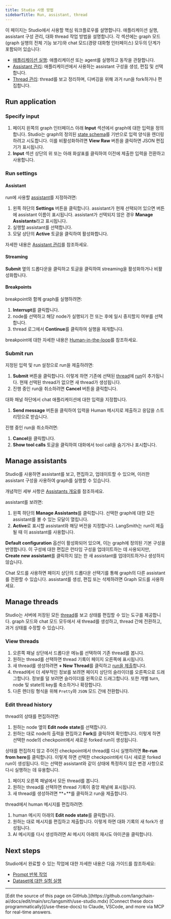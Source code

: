 ```yaml
---
title: Studio 사용 방법
sidebarTitle: Run, assistant, thread
---
```


이 페이지는 Studio에서 사용할 핵심 워크플로우를 설명합니다. 애플리케이션 실행, assistant 구성 관리, 대화 thread 작업 방법을 설명합니다. 각 섹션에는 graph 모드(graph 실행의 전체 기능 보기)와 chat 모드(경량 대화형 인터페이스) 모두의 단계가 포함되어 있습니다:

- [애플리케이션 실행](#run-application): 애플리케이션 또는 agent를 실행하고 동작을 관찰합니다.
- [Assistant 관리](#manage-assistants): 애플리케이션에서 사용하는 assistant 구성을 생성, 편집 및 선택합니다.
- [Thread 관리](#manage-threads): thread를 보고 정리하며, 디버깅을 위해 과거 run을 fork하거나 편집합니다.

## Run application

<Tabs>
<Tab title="Graph">

### Specify input

1. 페이지 왼쪽의 graph 인터페이스 아래 **Input** 섹션에서 graph에 대한 입력을 정의합니다. Studio는 graph의 정의된 [state schema](/oss/python/langgraph/graph-api/#schema)를 기반으로 입력 양식을 렌더링하려고 시도합니다. 이를 비활성화하려면 **View Raw** 버튼을 클릭하면 JSON 편집기가 표시됩니다.
1. **Input** 섹션 상단의 위 또는 아래 화살표를 클릭하여 이전에 제출한 입력을 전환하고 사용합니다.

### Run settings

#### Assistant

run에 사용할 [assistant](/langsmith/assistants)를 지정하려면:

1. 왼쪽 하단의 **Settings** 버튼을 클릭합니다. assistant가 현재 선택되어 있으면 버튼에 assistant 이름이 표시됩니다. assistant가 선택되지 않은 경우 **Manage Assistants**라고 표시됩니다.
1. 실행할 assistant를 선택합니다.
1. 모달 상단의 **Active** 토글을 클릭하여 활성화합니다.

자세한 내용은 [Assistant 관리](#manage-assistants)를 참조하세요.

#### Streaming

**Submit** 옆의 드롭다운을 클릭하고 토글을 클릭하여 streaming을 활성화하거나 비활성화합니다.

#### Breakpoints

breakpoint와 함께 graph를 실행하려면:

1. **Interrupt**를 클릭합니다.
1. node를 선택하고 해당 node가 실행되기 전 또는 후에 일시 중지할지 여부를 선택합니다.
1. thread 로그에서 **Continue**를 클릭하여 실행을 재개합니다.

breakpoint에 대한 자세한 내용은 [Human-in-the-loop](/oss/python/langchain/human-in-the-loop)를 참조하세요.

### Submit run

지정된 입력 및 run 설정으로 run을 제출하려면:

1. **Submit** 버튼을 클릭합니다. 이렇게 하면 기존에 선택된 [thread](/oss/python/langgraph/persistence#threads)에 [run](/langsmith/assistants#execution)이 추가됩니다. 현재 선택된 thread가 없으면 새 thread가 생성됩니다.
1. 진행 중인 run을 취소하려면 **Cancel** 버튼을 클릭합니다.

</Tab>
<Tab title="Chat">

대화 패널 하단에서 chat 애플리케이션에 대한 입력을 지정합니다.

1. **Send message** 버튼을 클릭하여 입력을 Human 메시지로 제출하고 응답을 스트리밍으로 받습니다.

진행 중인 run을 취소하려면:

1. **Cancel**을 클릭합니다.
1. **Show tool calls** 토글을 클릭하여 대화에서 tool call을 숨기거나 표시합니다.

</Tab>
</Tabs>

## Manage assistants

Studio를 사용하면 assistant를 보고, 편집하고, 업데이트할 수 있으며, 이러한 assistant 구성을 사용하여 graph를 실행할 수 있습니다.

개념적인 세부 사항은 [Assistants 개요](/langsmith/assistants/)를 참조하세요.

<Tabs>
<Tab title="Graph">

assistant를 보려면:

1. 왼쪽 하단의 **Manage Assistants**를 클릭합니다. 선택한 graph에 대한 모든 assistant를 볼 수 있는 모달이 열립니다.
1. **Active**로 표시할 assistant와 해당 버전을 지정합니다. LangSmith는 run이 제출될 때 이 assistant를 사용합니다.

**Default configuration** 옵션이 활성화되어 있으며, 이는 graph에 정의된 기본 구성을 반영합니다. 이 구성에 대한 편집은 런타임 구성을 업데이트하는 데 사용되지만, **Create new assistant**를 클릭하지 않는 한 새 assistant를 업데이트하거나 생성하지 않습니다.

</Tab>
<Tab title="Chat">

Chat 모드를 사용하면 페이지 상단의 드롭다운 선택기를 통해 graph의 다른 assistant를 전환할 수 있습니다. assistant를 생성, 편집 또는 삭제하려면 Graph 모드를 사용하세요.

</Tab>
</Tabs>

## Manage threads

Studio는 서버에 저장된 모든 [thread](/oss/python/langgraph/persistence#threads)를 보고 상태를 편집할 수 있는 도구를 제공합니다. graph 모드와 chat 모드 모두에서 새 thread를 생성하고, thread 간에 전환하고, 과거 상태를 수정할 수 있습니다.

<Tabs>
<Tab title="Graph">

### View threads

1. 오른쪽 패널 상단에서 드롭다운 메뉴를 선택하여 기존 thread를 봅니다.
1. 원하는 thread를 선택하면 thread 기록이 페이지 오른쪽에 표시됩니다.
1. 새 thread를 생성하려면 **+ New Thread**를 클릭하고 [run을 제출](#run-application)합니다.
1. thread에서 더 세부적인 정보를 보려면 페이지 상단의 슬라이더를 오른쪽으로 드래그합니다. 정보를 덜 보려면 슬라이더를 왼쪽으로 드래그합니다. 또한 개별 turn, node 및 state의 key를 축소하거나 확장합니다.
1. 다른 렌더링 형식을 위해 `Pretty`와 `JSON` 모드 간에 전환합니다.

### Edit thread history

thread의 상태를 편집하려면:

1. 원하는 node 옆의 <Icon icon="pencil"/> **Edit node state**를 선택합니다.
1. 원하는 대로 node의 출력을 편집하고 **Fork**를 클릭하여 확인합니다. 이렇게 하면 선택한 node의 checkpoint에서 새로운 forked run이 생성됩니다.

상태를 편집하지 않고 주어진 checkpoint에서 thread를 다시 실행하려면 **Re-run from here**를 클릭합니다. 이렇게 하면 선택한 checkpoint에서 다시 새로운 forked run이 생성됩니다. 이는 선택한 assistant와 같이 상태에 특정하지 않은 변경 사항으로 다시 실행하는 데 유용합니다.

</Tab>
<Tab title="Chat">

1. 페이지 오른쪽 패널에서 모든 thread를 봅니다.
1. 원하는 thread를 선택하면 thread 기록이 중앙 패널에 표시됩니다.
1. 새 thread를 생성하려면 **+**를 클릭하고 run을 제출합니다.

thread에서 human 메시지를 편집하려면:

1. human 메시지 아래의 <Icon icon="pencil"/> **Edit node state**를 클릭합니다.
1. 원하는 대로 메시지를 편집하고 제출합니다. 이렇게 하면 대화 기록의 새 fork가 생성됩니다.
1. AI 메시지를 다시 생성하려면 AI 메시지 아래의 재시도 아이콘을 클릭합니다.

</Tab>
</Tabs>

## Next steps

Studio에서 완료할 수 있는 작업에 대한 자세한 내용은 다음 가이드를 참조하세요:

- [Prompt 반복 작업](/langsmith/observability-studio)
- [Dataset에 대한 실험 실행](/langsmith/observability-studio#run-experiments-over-a-dataset)

---

<Callout icon="pen-to-square" iconType="regular">
    [Edit the source of this page on GitHub.](https://github.com/langchain-ai/docs/edit/main/src/langsmith/use-studio.mdx)
</Callout>
<Tip icon="terminal" iconType="regular">
    [Connect these docs programmatically](/use-these-docs) to Claude, VSCode, and more via MCP for    real-time answers.
</Tip>

